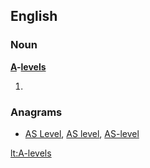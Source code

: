 ==English==

===Noun===
'''[[A]]-[[level]]s'''

# {{alternative spelling of|[[A levels]]}}

===Anagrams===
* [[AS Level#English|AS Level]], [[AS level#English|AS level]], [[AS-level#English|AS-level]]

[[lt:A-levels]]